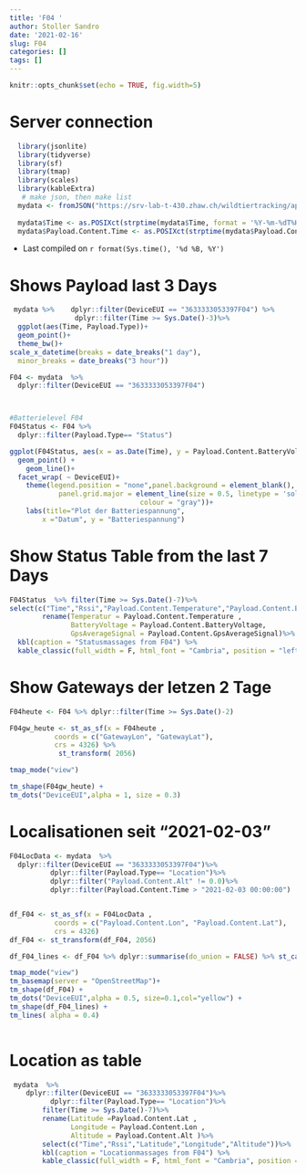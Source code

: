 ```yaml
---
title: 'F04 '
author: Stoller Sandro
date: '2021-02-16'
slug: F04
categories: []
tags: []
---
```


```r
knitr::opts_chunk$set(echo = TRUE, fig.width=5)
```



# Server connection
```r
  library(jsonlite)
  library(tidyverse)
  library(sf)
  library(tmap)
  library(scales) 
  library(kableExtra)
   # make json, then make list
  mydata <- fromJSON("https://srv-lab-t-430.zhaw.ch/wildtiertracking/api/parsed-data/json", flatten = TRUE)
  
  mydata$Time <- as.POSIXct(strptime(mydata$Time, format = '%Y-%m-%dT%H:%M:%S'), format = '%Y-%m-%dT%H:%M:%S')
  mydata$Payload.Content.Time <- as.POSIXct(strptime(mydata$Payload.Content.Time , format = '%Y-%m-%dT%H:%M:%S'), format = '%Y-%m-%dT%H:%M:%S')

```
- Last compiled on `r format(Sys.time(), '%d %B, %Y')`

# Shows Payload last 3 Days
```r

 mydata %>%    dplyr::filter(DeviceEUI == "3633333053397F04") %>%
                dplyr::filter(Time >= Sys.Date()-3)%>%
  ggplot(aes(Time, Payload.Type))+
  geom_point()+
  theme_bw()+
scale_x_datetime(breaks = date_breaks("1 day"),
  minor_breaks = date_breaks("3 hour"))


```
 

```r

F04 <- mydata  %>%
  dplyr::filter(DeviceEUI == "3633333053397F04")



#Batterielevel F04
F04Status <- F04 %>% 
  dplyr::filter(Payload.Type== "Status")  

ggplot(F04Status, aes(x = as.Date(Time), y = Payload.Content.BatteryVoltage, colour = DeviceEUI)) +
  geom_point() +
    geom_line()+
  facet_wrap( ~ DeviceEUI)+
    theme(legend.position = "none",panel.background = element_blank(),
            panel.grid.major = element_line(size = 0.5, linetype = 'solid',
                                colour = "gray"))+
    labs(title="Plot der Batteriespannung",
        x ="Datum", y = "Batteriespannung")
```
# Show Status Table from the last 7 Days

```r

F04Status  %>% filter(Time >= Sys.Date()-7)%>%
select(c("Time","Rssi","Payload.Content.Temperature","Payload.Content.BatteryVoltage","Payload.Content.GpsAverageSignal"))%>%
        rename(Temperatur = Payload.Content.Temperature , 
               BatteryVoltage = Payload.Content.BatteryVoltage,
               GpsAverageSignal = Payload.Content.GpsAverageSignal)%>%
  kbl(caption = "Statusmassages from F04") %>%
  kable_classic(full_width = F, html_font = "Cambria", position = "left")
```
    
    
    

# Show Gateways der letzen 2 Tage
```r
F04heute <- F04 %>% dplyr::filter(Time >= Sys.Date()-2) 

F04gw_heute <- st_as_sf(x = F04heute ,                         
           coords = c("GatewayLon", "GatewayLat"),
           crs = 4326) %>% 
            st_transform( 2056)

tmap_mode("view")

tm_shape(F04gw_heute) +
tm_dots("DeviceEUI",alpha = 1, size = 0.3)
```
    

# Localisationen seit "2021-02-03" 
```r

F04LocData <- mydata  %>%
  dplyr::filter(DeviceEUI == "3633333053397F04")%>% 
          dplyr::filter(Payload.Type== "Location")%>%
          dplyr::filter("Payload.Content.Alt" != 0.0)%>%
          dplyr::filter(Payload.Content.Time > "2021-02-03 00:00:00")


df_F04 <- st_as_sf(x = F04LocData ,                         
           coords = c("Payload.Content.Lon", "Payload.Content.Lat"),
           crs = 4326)
df_F04 <- st_transform(df_F04, 2056)

df_F04_lines <- df_F04 %>% dplyr::summarise(do_union = FALSE) %>% st_cast("LINESTRING")

tmap_mode("view")
tm_basemap(server = "OpenStreetMap")+
tm_shape(df_F04) +
tm_dots("DeviceEUI",alpha = 0.5, size=0.1,col="yellow") +
tm_shape(df_F04_lines) +
tm_lines( alpha = 0.4)   
  
```

# Location as table

```r
 mydata  %>%
    dplyr::filter(DeviceEUI == "3633333053397F04")%>% 
          dplyr::filter(Payload.Type== "Location")%>%
        filter(Time >= Sys.Date()-7)%>%
        rename(Latitude =Payload.Content.Lat , 
               Longitude = Payload.Content.Lon ,
               Altitude = Payload.Content.Alt )%>%
        select(c("Time","Rssi","Latitude","Longitude","Altitude"))%>%
        kbl(caption = "Locationmassages from F04") %>%
        kable_classic(full_width = F, html_font = "Cambria", position = "left") 
```

